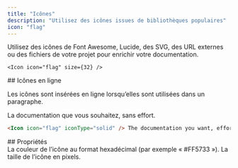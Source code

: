 ```yaml
---
title: "Icônes"
description: "Utilisez des icônes issues de bibliothèques populaires"
icon: "flag"
---
```



Utilisez des icônes de Font Awesome, Lucide, des SVG, des URL externes ou des fichiers de votre projet pour enrichir votre documentation.

<Icon icon="flag" size={32} />

```mdx Icon example
<Icon icon="flag" size={32} />
```



<div id="inline-icons">
  ## Icônes en ligne
</div>

Les icônes sont insérées en ligne lorsqu’elles sont utilisées dans un paragraphe.

<Icon icon="flag" iconType="solid" /> La documentation que vous souhaitez, sans effort.

```markdown Inline icon example
<Icon icon="flag" iconType="solid" /> The documentation you want, effortlessly.
```



<div id="properties">
  ## Propriétés
</div>

<IconsRequired />

<ResponseField name="color" type="string">
  La couleur de l’icône au format hexadécimal (par exemple « #FF5733 »).
</ResponseField>

<ResponseField name="size" type="number">
  La taille de l’icône en pixels.
</ResponseField>

